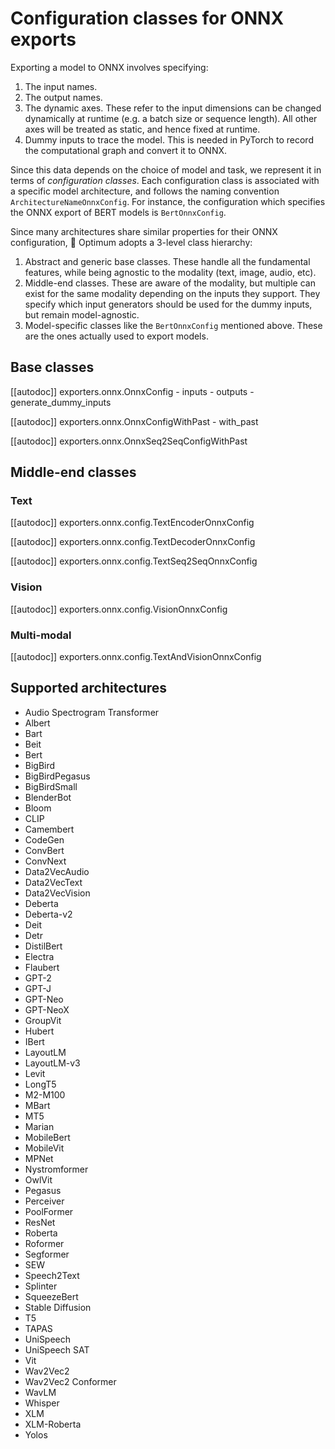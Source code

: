 <!--Copyright 2022 The HuggingFace Team. All rights reserved.

Licensed under the Apache License, Version 2.0 (the "License"); you may not use this file except in compliance with
the License. You may obtain a copy of the License at

http://www.apache.org/licenses/LICENSE-2.0

Unless required by applicable law or agreed to in writing, software distributed under the License is distributed on
an "AS IS" BASIS, WITHOUT WARRANTIES OR CONDITIONS OF ANY KIND, either express or implied. See the License for the
specific language governing permissions and limitations under the License.
-->

# Configuration classes for ONNX exports

Exporting a model to ONNX involves specifying:
1. The input names.
2. The output names.
3. The dynamic axes. These refer to the input dimensions can be changed dynamically at runtime (e.g. a batch size or sequence length).
All other axes will be treated as static, and hence fixed at runtime.
4. Dummy inputs to trace the model. This is needed in PyTorch to record the computational graph and convert it to ONNX.

Since this data depends on the choice of model and task, we represent it in terms of _configuration classes_. Each configuration class is associated with
a specific model architecture, and follows the naming convention `ArchitectureNameOnnxConfig`. For instance, the configuration which specifies the ONNX
export of BERT models is `BertOnnxConfig`.

Since many architectures share similar properties for their ONNX configuration, 🤗 Optimum adopts a 3-level class hierarchy:
1. Abstract and generic base classes. These handle all the fundamental features, while being agnostic to the modality (text, image, audio, etc).
2. Middle-end classes. These are aware of the modality, but multiple can exist for the same modality depending on the inputs they support.
They specify which input generators should be used for the dummy inputs, but remain model-agnostic.
3. Model-specific classes like the `BertOnnxConfig` mentioned above. These are the ones actually used to export models.


## Base classes

[[autodoc]] exporters.onnx.OnnxConfig
    - inputs
    - outputs
    - generate_dummy_inputs

[[autodoc]] exporters.onnx.OnnxConfigWithPast
    - with_past

[[autodoc]] exporters.onnx.OnnxSeq2SeqConfigWithPast

## Middle-end classes

### Text

[[autodoc]] exporters.onnx.config.TextEncoderOnnxConfig

[[autodoc]] exporters.onnx.config.TextDecoderOnnxConfig

[[autodoc]] exporters.onnx.config.TextSeq2SeqOnnxConfig


### Vision

[[autodoc]] exporters.onnx.config.VisionOnnxConfig


### Multi-modal

[[autodoc]] exporters.onnx.config.TextAndVisionOnnxConfig

## Supported architectures

- Audio Spectrogram Transformer
- Albert
- Bart
- Beit
- Bert
- BigBird
- BigBirdPegasus
- BigBirdSmall
- BlenderBot
- Bloom
- CLIP
- Camembert
- CodeGen
- ConvBert
- ConvNext
- Data2VecAudio
- Data2VecText
- Data2VecVision
- Deberta
- Deberta-v2
- Deit
- Detr
- DistilBert
- Electra
- Flaubert
- GPT-2
- GPT-J
- GPT-Neo
- GPT-NeoX
- GroupVit
- Hubert
- IBert
- LayoutLM
- LayoutLM-v3
- Levit
- LongT5
- M2-M100
- MBart
- MT5
- Marian
- MobileBert
- MobileVit
- MPNet
- Nystromformer
- OwlVit
- Pegasus
- Perceiver
- PoolFormer
- ResNet
- Roberta
- Roformer
- Segformer
- SEW
- Speech2Text
- Splinter
- SqueezeBert
- Stable Diffusion
- T5
- TAPAS
- UniSpeech
- UniSpeech SAT
- Vit
- Wav2Vec2
- Wav2Vec2 Conformer
- WavLM
- Whisper
- XLM
- XLM-Roberta
- Yolos
